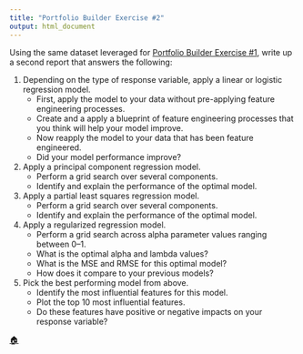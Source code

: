 ```yaml
---
title: "Portfolio Builder Exercise #2"
output: html_document
---
```


Using the same dataset leveraged for [Portfolio Builder Exercise #1](https://misk-data-science.github.io/misk-homl/docs/99x1-portfolio-builder.html), write up a second report that answers the following:

1. Depending on the type of response variable, apply a linear or logistic regression model.
   - First, apply the model to your data without pre-applying feature engineering processes.
   - Create and a apply a blueprint of feature engineering processes that you think will help your model improve.
   - Now reapply the model to your data that has been feature engineered.
   - Did your model performance improve?
   
2. Apply a principal component regression model.
   - Perform a grid search over several components.
   - Identify and explain the performance of the optimal model.
   
3. Apply a partial least squares regression model.
   - Perform a grid search over several components.
   - Identify and explain the performance of the optimal model.
   
4. Apply a regularized regression model.
   - Perform a grid search across alpha parameter values ranging between 0–1.
   - What is the optimal alpha and lambda values?
   - What is the MSE and RMSE for this optimal model?
   - How does it compare to your previous models?
   
5. Pick the best performing model from above.
   - Identify the most influential features for this model.
   - Plot the top 10 most influential features.
   - Do these features have positive or negative impacts on your response variable?
   
[🏠](https://github.com/misk-data-science/misk-homl)
